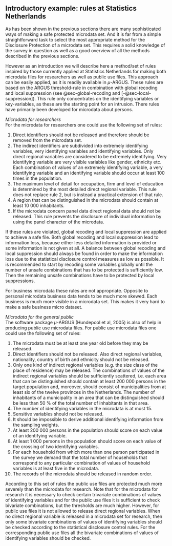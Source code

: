 ## Introductory example: rules at Statistics Netherlands {#sec-intro-example}

As has been shown in the previous sections there are many sophisticated ways of making a safe protected microdata set. And it is far from a simple straightforward task to select the most appropriate method for the Disclosure Protection of a microdata set. This requires a solid knowledge of the survey in question as well as a good overview of all the methods described in the previous sections.

However as an introduction we will describe here a method/set of rules inspired by those currently applied at Statistics Netherlands for making both microdata files for researchers as well as public use files. This approach can be easily applied, as it is readily available in $\mu$-ARGUS. These rules are based on the ARGUS threshold-rule in combination with global recoding and local suppression (see @sec-global-recoding and [-@sec-local-suppression]). This rule only concentrates on the identifying variables or key-variables, as these are the starting point for an intrusion. There rules have primarily been developed for microdata about persons.

*Microdata for researchers*\
For the microdata for researchers one could use the following set of rules:

1.  Direct identifiers should not be released and therefore should be removed from the microdata set.
2. The indirect identifiers are subdivided into extremely identifying variables, very identifying variables and identifying variables. Only direct regional variables are considered to be extremely identifying. Very identifying variable are very visible variables like gender, ethnicity etc. Each combination of values of an extremely identifying variable, a very identifying variable and an identifying variable should occur at least 100 times in the population.
3. The maximum level of detail for occupation, firm and level of education is determined by the most detailed direct regional variable. This rule does not replace rule 2, but is instead a practical extension of that rule.
4. A region that can be distinguished in the microdata should contain at least 10 000 inhabitants.
5. If the microdata concern panel data direct regional data should not be released. This rule prevents the disclosure of individual information by using the panel character of the microdata.

If these rules are violated, global recoding and local suppression are applied to achieve a safe file. Both global recoding and local suppression lead to information loss, because either less detailed information is provided or some information is not given at all. A balance between global recoding and local suppression should always be found in order to make the information loss due to the statistical disclosure control measures as low as possible. It is recommended to start by recoding some variables globally until the number of unsafe combinations that has to be protected is sufficiently low. Then the remaining unsafe combinations have to be protected by local suppressions.

For business microdata these rules are not appropriate. Opposite to personal microdata business data tends to be much more skewed. Each business is much more visible in a microdata set. This makes it very hard to make a safe business micro dataset.

*Microdata for the general public*\
The software package $\mu$-ARGUS (Hundepool et al, 2005) is also of help in producing public use microdata files. For public use microdata files one could use the following set of rules:

1. The microdata must be at least one year old before they may be released.
2. Direct identifiers should not be released. Also direct regional variables, nationality, country of birth and ethnicity should not be released.
3. Only one kind of indirect regional variables (e.g. the size class of the place of residence) may be released. The combinations of values of the indirect regional variables should be sufficiently scattered, i.e. each area that can be distinguished should contain at least 200 000 persons in the target population and, moreover, should consist of municipalities from at least six of the twelve provinces in the Netherlands. The number of inhabitants of a municipality in an area that can be distinguished should be less than 50 % of the total number of inhabitants in that area.
4. The number of identifying variables in the microdata is at most 15.
5. Sensitive variables should not be released.
6. It should be impossible to derive additional identifying information from the sampling weights.
7. At least 200 000 persons in the population should score on each value of an identifying variable.
8. At least 1 000 persons in the population should score on each value of the crossing of two identifying variables.
9. For each household from which more than one person participated in the survey we demand that the total number of households that correspond to any particular combination of values of household variables is at least five in the microdata.
10. The records of the microdata should be released in random order.

According to this set of rules the public use files are protected much more severely than the microdata for research. Note that for the microdata for research it is necessary to check certain trivariate combinations of values of identifying variables and for the public use files it is sufficient to check bivariate combinations, but the thresholds are much higher. However, for public use files it is not allowed to release direct regional variables. When no direct regional variable is released in a microdata set for research, then only some bivariate combinations of values of identifying variables should be checked according to the statistical disclosure control rules. For the corresponding public use files all the bivariate combinations of values of identifying variables should be checked.

